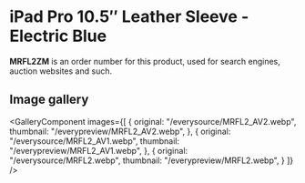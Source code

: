 
# iPad Pro 10.5″ Leather Sleeve - Electric Blue

<Callout type='info' emoji='👉🏻'>**MRFL2ZM** is an order number for this product, used for search engines, auction websites and such.</Callout>

## Image gallery

<GalleryComponent
    images={[
      {
        original: "/everysource/MRFL2_AV2.webp",
        thumbnail: "/everypreview/MRFL2_AV2.webp",
      },
      {
        original: "/everysource/MRFL2_AV1.webp",
        thumbnail: "/everypreview/MRFL2_AV1.webp",
      },
      {
        original: "/everysource/MRFL2.webp",
        thumbnail: "/everypreview/MRFL2.webp",
      }
    ]}
  />
